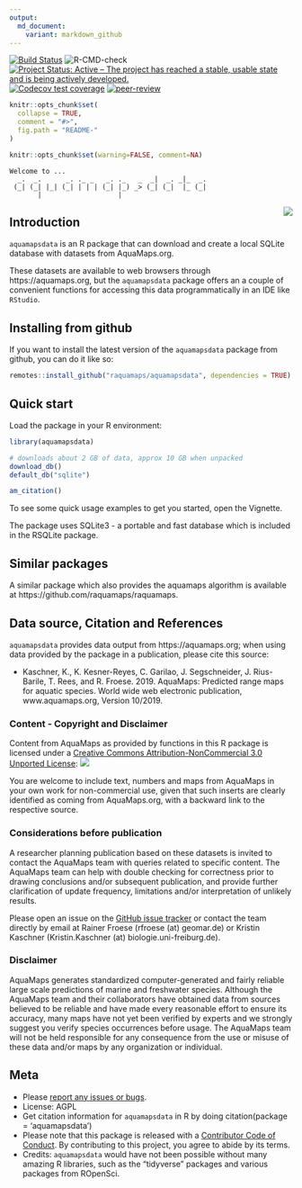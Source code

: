 ```yaml
---
output:
  md_document:
    variant: markdown_github
---
```


<!-- badges: start -->
[![Build Status](https://travis-ci.org/raquamaps/aquamapsdata.svg?branch=master)](https://travis-ci.org/raquamaps/aquamapsdata)
![R-CMD-check](https://github.com/raquamaps/aquamapsdata/workflows/R-CMD-check/badge.svg)
[![Project Status: Active – The project has reached a stable, usable state and is being actively developed.](https://www.repostatus.org/badges/latest/active.svg)](https://www.repostatus.org/#active)
[![Codecov test coverage](https://codecov.io/gh/raquamaps/aquamapsdata/branch/master/graph/badge.svg)](https://codecov.io/gh/raquamaps/aquamapsdata?branch=master)
[![peer-review](https://badges.ropensci.org/421_status.svg)](https://github.com/ropensci/software-review/issues/421)
<!-- badges: end -->

<!-- For later: [![](https://badges.ropensci.org/<issue_id>_status.svg)](https://github.com/ropensci/software-review/issues/<issue_id>) -->

<!-- README.md is generated from README.Rmd. Please edit that file -->

```r
knitr::opts_chunk$set(
  collapse = TRUE,
  comment = "#>",
  fig.path = "README-"
)
```

```r
knitr::opts_chunk$set(warning=FALSE, comment=NA)
```

```console
Welcome to ...
  _.  _.      _. ._ _   _. ._   _  _|  _. _|_  _.
 (_| (_| |_| (_| | | | (_| |_) _> (_| (_|  |_ (_|
       |                   |
```

<img src="man/figures/sticker.png" align="right" />

## Introduction

`aquamapsdata` is an R package that can download and create a local SQLite database with datasets from AquaMaps.org. 

These datasets are available to web browsers through https://aquamaps.org, but the `aquamapsdata` package offers an a couple of convenient functions for accessing this data programmatically in an IDE like `RStudio`.

## Installing from github

If you want to install the latest version of the `aquamapsdata` package from github, you can do it like so:

```r
remotes::install_github("raquamaps/aquamapsdata", dependencies = TRUE)
```

## Quick start

Load the package in your R environment:

```r

library(aquamapsdata)

# downloads about 2 GB of data, approx 10 GB when unpacked
download_db()
default_db("sqlite")

am_citation()

```

To see some quick usage examples to get you started, open the Vignette.

The package uses SQLite3 - a portable and fast database which is included in the RSQLite package.

## Similar packages

A similar package which also provides the aquamaps algorithm is available at https://github.com/raquamaps/raquamaps.

## Data source, Citation and References

`aquamapsdata` provides data output from https://aquamaps.org; when using data provided by the package in a publication, please cite this source:

- Kaschner, K., K. Kesner-Reyes, C. Garilao, J. Segschneider, J. Rius-Barile, T. Rees, and R. Froese. 2019. AquaMaps: Predicted range maps for aquatic species. World wide web electronic publication, www.aquamaps.org, Version 10/2019.

### Content - Copyright and Disclaimer

Content from AquaMaps as provided by functions in this R package is licensed under a [Creative Commons Attribution-NonCommercial 3.0 Unported
License](http://creativecommons.org/licenses/by-nc/3.0/): ![](https://i.creativecommons.org/l/by-nc/3.0/80x15.png){style='border-width:0'}

You are welcome to include text, numbers and maps from AquaMaps in your own work for non-commercial use, given that such inserts are clearly identified as coming from AquaMaps.org, with a backward link to the respective source. 

### Considerations before publication

A researcher planning publication based on these datasets is invited to contact the AquaMaps team with queries related to specific content. The AquaMaps team can help with double checking for correctness prior to drawing conclusions and/or subsequent publication, and provide further clarification of update frequency, limitations  and/or interpretation of unlikely results.

Please open an issue on the [GitHub issue tracker](https://github.com/raquamaps/aquamapsdata/issues) or contact the team directly by email at Rainer Froese (rfroese (at) geomar.de) or Kristin Kaschner (Kristin.Kaschner (at) biologie.uni-freiburg.de).

### Disclaimer

AquaMaps generates standardized computer-generated and fairly reliable large scale predictions of marine and freshwater species. Although the AquaMaps team and their collaborators have obtained data from sources believed to be reliable and have made every reasonable effort to ensure its accuracy, many maps have not yet been verified by experts and we strongly suggest you verify species occurrences before usage. The AquaMaps team will not be held responsible for any consequence from the use or misuse of these data and/or maps by any organization or individual.

## Meta

* Please [report any issues or bugs](https://github.com/raquamaps/aquamapsdata/issues).
* License: AGPL
* Get citation information for `aquamapsdata` in R by doing citation(package = 'aquamapsdata')
* Please note that this package is released with a [Contributor Code of Conduct](https://ropensci.org/code-of-conduct/). By contributing to this project, you agree to abide by its terms.
* Credits: `aquamapsdata` would have not been possible without many amazing R libraries, such as the "tidyverse" packages and various packages from ROpenSci.
